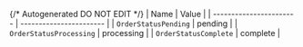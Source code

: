 {/* Autogenerated DO NOT EDIT  */}
| Name                    | Value                   |
| ----------------------- | ----------------------- |
| `OrderStatusPending`    | pending                 |
| `OrderStatusProcessing` | processing              |
| `OrderStatusComplete`   | complete                |
